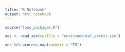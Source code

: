 ```yaml
---
title: "R Notebook"
output: html_notebook
---
```


```r
source("load_packages.R")
```

```r
xes <- read_xes(xesfile = "environmental_permit.xes")
```

```r
xes %>% process_map(rankdir = "TB")
```

